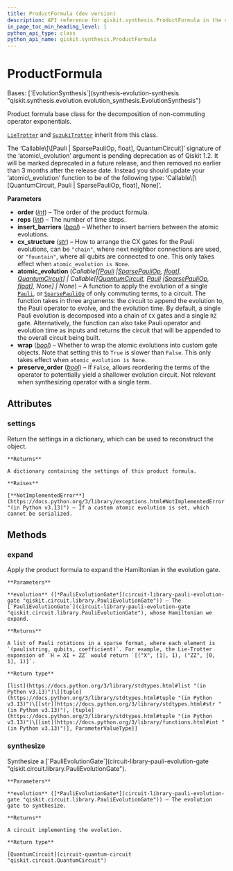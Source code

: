 ```yaml
---
title: ProductFormula (dev version)
description: API reference for qiskit.synthesis.ProductFormula in the dev version of qiskit
in_page_toc_min_heading_level: 1
python_api_type: class
python_api_name: qiskit.synthesis.ProductFormula
---
```


# ProductFormula

<Class id="qiskit.synthesis.ProductFormula" isDedicatedPage={true} github="https://github.com/Qiskit/qiskit/tree/main/qiskit/synthesis/evolution/product_formula.py#L39-L238" signature="qiskit.synthesis.ProductFormula(order, reps=1, insert_barriers=False, cx_structure='chain', atomic_evolution=None, wrap=False, preserve_order=True)" modifiers="class">
  Bases: [`EvolutionSynthesis`](synthesis-evolution-synthesis "qiskit.synthesis.evolution.evolution_synthesis.EvolutionSynthesis")

  Product formula base class for the decomposition of non-commuting operator exponentials.

  [`LieTrotter`](synthesis-lie-trotter "qiskit.synthesis.LieTrotter") and [`SuzukiTrotter`](synthesis-suzuki-trotter "qiskit.synthesis.SuzukiTrotter") inherit from this class.

  <Admonition title="Deprecated since version 1.2_pending" type="danger">
    The ‘Callable\[\[Pauli | SparsePauliOp, float], QuantumCircuit]’ signature of the ‘atomic\_evolution’ argument is pending deprecation as of Qiskit 1.2. It will be marked deprecated in a future release, and then removed no earlier than 3 months after the release date. Instead you should update your ‘atomic\_evolution’ function to be of the following type: ‘Callable\[\[QuantumCircuit, Pauli | SparsePauliOp, float], None]’.
  </Admonition>

  **Parameters**

  *   **order** ([*int*](https://docs.python.org/3/library/functions.html#int "(in Python v3.13)")) – The order of the product formula.
  *   **reps** ([*int*](https://docs.python.org/3/library/functions.html#int "(in Python v3.13)")) – The number of time steps.
  *   **insert\_barriers** ([*bool*](https://docs.python.org/3/library/functions.html#bool "(in Python v3.13)")) – Whether to insert barriers between the atomic evolutions.
  *   **cx\_structure** ([*str*](https://docs.python.org/3/library/stdtypes.html#str "(in Python v3.13)")) – How to arrange the CX gates for the Pauli evolutions, can be `"chain"`, where next neighbor connections are used, or `"fountain"`, where all qubits are connected to one. This only takes effect when `atomic_evolution is None`.
  *   **atomic\_evolution** (*Callable\[\[*[*Pauli*](quantum-info-pauli "qiskit.quantum_info.Pauli")  *|*[*SparsePauliOp*](quantum-info-sparse-pauli-op "qiskit.quantum_info.SparsePauliOp")*,* [*float*](https://docs.python.org/3/library/functions.html#float "(in Python v3.13)")*],* [*QuantumCircuit*](circuit-quantum-circuit "qiskit.circuit.QuantumCircuit")*] | Callable\[\[*[*QuantumCircuit*](circuit-quantum-circuit "qiskit.circuit.QuantumCircuit")*,* [*Pauli*](quantum-info-pauli "qiskit.quantum_info.Pauli")  *|*[*SparsePauliOp*](quantum-info-sparse-pauli-op "qiskit.quantum_info.SparsePauliOp")*,* [*float*](https://docs.python.org/3/library/functions.html#float "(in Python v3.13)")*], None] | None*) – A function to apply the evolution of a single [`Pauli`](quantum-info-pauli "qiskit.quantum_info.Pauli"), or [`SparsePauliOp`](quantum-info-sparse-pauli-op "qiskit.quantum_info.SparsePauliOp") of only commuting terms, to a circuit. The function takes in three arguments: the circuit to append the evolution to, the Pauli operator to evolve, and the evolution time. By default, a single Pauli evolution is decomposed into a chain of `CX` gates and a single `RZ` gate. Alternatively, the function can also take Pauli operator and evolution time as inputs and returns the circuit that will be appended to the overall circuit being built.
  *   **wrap** ([*bool*](https://docs.python.org/3/library/functions.html#bool "(in Python v3.13)")) – Whether to wrap the atomic evolutions into custom gate objects. Note that setting this to `True` is slower than `False`. This only takes effect when `atomic_evolution is None`.
  *   **preserve\_order** ([*bool*](https://docs.python.org/3/library/functions.html#bool "(in Python v3.13)")) – If `False`, allows reordering the terms of the operator to potentially yield a shallower evolution circuit. Not relevant when synthesizing operator with a single term.

  ## Attributes

  ### settings

  <Attribute id="qiskit.synthesis.ProductFormula.settings">
    Return the settings in a dictionary, which can be used to reconstruct the object.

    **Returns**

    A dictionary containing the settings of this product formula.

    **Raises**

    [**NotImplementedError**](https://docs.python.org/3/library/exceptions.html#NotImplementedError "(in Python v3.13)") – If a custom atomic evolution is set, which cannot be serialized.
  </Attribute>

  ## Methods

  ### expand

  <Function id="qiskit.synthesis.ProductFormula.expand" github="https://github.com/Qiskit/qiskit/tree/main/qiskit/synthesis/evolution/product_formula.py#L128-L144" signature="expand(evolution)">
    Apply the product formula to expand the Hamiltonian in the evolution gate.

    **Parameters**

    **evolution** ([*PauliEvolutionGate*](circuit-library-pauli-evolution-gate "qiskit.circuit.library.PauliEvolutionGate")) – The [`PauliEvolutionGate`](circuit-library-pauli-evolution-gate "qiskit.circuit.library.PauliEvolutionGate"), whose Hamiltonian we expand.

    **Returns**

    A list of Pauli rotations in a sparse format, where each element is `(paulistring, qubits, coefficient)`. For example, the Lie-Trotter expansion of `H = XI + ZZ` would return `[("X", [1], 1), ("ZZ", [0, 1], 1)]`.

    **Return type**

    [list](https://docs.python.org/3/library/stdtypes.html#list "(in Python v3.13)")\[[tuple](https://docs.python.org/3/library/stdtypes.html#tuple "(in Python v3.13)")\[[str](https://docs.python.org/3/library/stdtypes.html#str "(in Python v3.13)"), [tuple](https://docs.python.org/3/library/stdtypes.html#tuple "(in Python v3.13)")\[[int](https://docs.python.org/3/library/functions.html#int "(in Python v3.13)")], ParameterValueType]]
  </Function>

  ### synthesize

  <Function id="qiskit.synthesis.ProductFormula.synthesize" github="https://github.com/Qiskit/qiskit/tree/main/qiskit/synthesis/evolution/product_formula.py#L146-L168" signature="synthesize(evolution)">
    Synthesize a [`PauliEvolutionGate`](circuit-library-pauli-evolution-gate "qiskit.circuit.library.PauliEvolutionGate").

    **Parameters**

    **evolution** ([*PauliEvolutionGate*](circuit-library-pauli-evolution-gate "qiskit.circuit.library.PauliEvolutionGate")) – The evolution gate to synthesize.

    **Returns**

    A circuit implementing the evolution.

    **Return type**

    [QuantumCircuit](circuit-quantum-circuit "qiskit.circuit.QuantumCircuit")
  </Function>
</Class>

